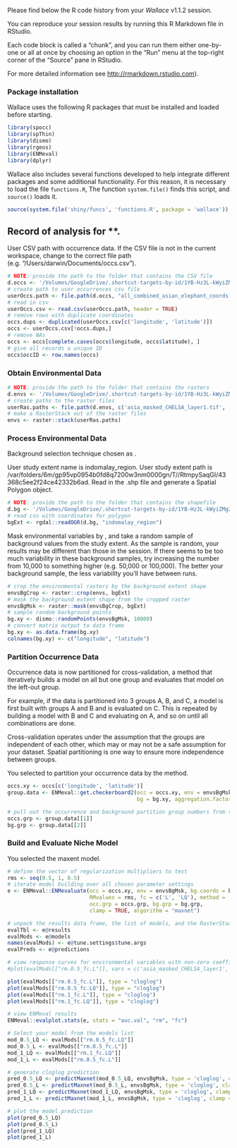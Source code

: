 Please find below the R code history from your *Wallace* v1.1.2 session.

You can reproduce your session results by running this R Markdown file
in RStudio.

Each code block is called a “chunk”, and you can run them either
one-by-one or all at once by choosing an option in the “Run” menu at the
top-right corner of the “Source” pane in RStudio.

For more detailed information see <http://rmarkdown.rstudio.com>).

### Package installation

Wallace uses the following R packages that must be installed and loaded
before starting.

```r
library(spocc)
library(spThin)
library(dismo)
library(rgeos)
library(ENMeval)
library(dplyr)
```

Wallace also includes several functions developed to help integrate
different packages and some additional functionality. For this reason,
it is necessary to load the file `functions.R`, The function
`system.file()` finds this script, and `source()` loads it.

```r
source(system.file('shiny/funcs', 'functions.R', package = 'wallace'))
```

## Record of analysis for \*\*.

User CSV path with occurrence data. If the CSV file is not in the
current workspace, change to the correct file path
(e.g. “/Users/darwin/Documents/occs.csv”).

```r
# NOTE: provide the path to the folder that contains the CSV file
d.occs <- '/Volumes/GoogleDrive/.shortcut-targets-by-id/1YB-Hz3L-kWyiZMg2UM89GQkvqXyZUW1H/HWC_data/Data/Asian_Elephant'
# create path to user occurrences csv file
userOccs.path <- file.path(d.occs, "all_combined_asian_elephant_coords.csv")
# read in csv
userOccs.csv <- read.csv(userOccs.path, header = TRUE)
# remove rows with duplicate coordinates
occs.dups <- duplicated(userOccs.csv[c('longitude', 'latitude')])
occs <- userOccs.csv[!occs.dups,]
# remove NAs
occs <- occs[complete.cases(occs$longitude, occs$latitude), ]
# give all records a unique ID
occs$occID <- row.names(occs)
```

### Obtain Environmental Data

```r
# NOTE: provide the path to the folder that contains the rasters
d.envs <- '/Volumes/GoogleDrive/.shortcut-targets-by-id/1YB-Hz3L-kWyiZMg2UM89GQkvqXyZUW1H/HWC_data/Data/Chelsa_Data/asia_masked_CHELSA_data'
# create paths to the raster files
userRas.paths <- file.path(d.envs, c('asia_masked_CHELSA_layer1.tif', 'asia_masked_CHELSA_layer2.tif', 'asia_masked_CHELSA_layer4.tif', 'asia_masked_CHELSA_layer6.tif', 'asia_masked_CHELSA_layer12.tif', 'asia_masked_CHELSA_layer15.tif'))
# make a RasterStack out of the raster files
envs <- raster::stack(userRas.paths)
```

### Process Environmental Data

Background selection technique chosen as .

User study extent name is indomalay_region. User study extent path is
/var/folders/6m/gp95vp0954b0fd8q7200w3nm0000gn/T//RtmpySaqGI/43368c5ee2f24ce42332b6ad.
Read in the .shp file and generate a Spatial Polygon object.

```r
# NOTE: provide the path to the folder that contains the shapefile
d.bg <- '/Volumes/GoogleDrive/.shortcut-targets-by-id/1YB-Hz3L-kWyiZMg2UM89GQkvqXyZUW1H/HWC_data/R_files/R_output_data/indomalay_region'
# read csv with coordinates for polygon
bgExt <- rgdal::readOGR(d.bg, "indomalay_region")
```

Mask environmental variables by , and take a random sample of background
values from the study extent. As the sample is random, your results may
be different than those in the session. If there seems to be too much
variability in these background samples, try increasing the number from
10,000 to something higher (e.g. 50,000 or 100,000). The better your
background sample, the less variability you’ll have between runs.

```r
# crop the environmental rasters by the background extent shape
envsBgCrop <- raster::crop(envs, bgExt)
# mask the background extent shape from the cropped raster
envsBgMsk <- raster::mask(envsBgCrop, bgExt)
# sample random background points
bg.xy <- dismo::randomPoints(envsBgMsk, 10000)
# convert matrix output to data frame
bg.xy <- as.data.frame(bg.xy)  
colnames(bg.xy) <- c("longitude", "latitude")
```

### Partition Occurrence Data

Occurrence data is now partitioned for cross-validation, a method that
iteratively builds a model on all but one group and evaluates that model
on the left-out group.

For example, if the data is partitioned into 3 groups A, B, and C, a
model is first built with groups A and B and is evaluated on C. This is
repeated by building a model with B and C and evaluating on A, and so on
until all combinations are done.

Cross-validation operates under the assumption that the groups are
independent of each other, which may or may not be a safe assumption for
your dataset. Spatial partitioning is one way to ensure more
independence between groups.

You selected to partition your occurrence data by the method.

```r
occs.xy <- occs[c('longitude', 'latitude')]
group.data <- ENMeval::get.checkerboard2(occ = occs.xy, env = envsBgMsk,
                                         bg = bg.xy, aggregation.factor = 2)
```

```r
# pull out the occurrence and background partition group numbers from the list
occs.grp <- group.data[[1]]
bg.grp <- group.data[[2]]
```

### Build and Evaluate Niche Model

You selected the maxent model.

```r
# define the vector of regularization multipliers to test
rms <- seq(0.5, 1, 0.5)
# iterate model building over all chosen parameter settings
e <- ENMeval::ENMevaluate(occ = occs.xy, env = envsBgMsk, bg.coords = bg.xy,
                          RMvalues = rms, fc = c('L', 'LQ'), method = 'user', 
                          occ.grp = occs.grp, bg.grp = bg.grp, 
                          clamp = TRUE, algorithm = "maxnet")

# unpack the results data frame, the list of models, and the RasterStack of raw predictions
evalTbl <- e@results
evalMods <- e@models
names(evalMods) <- e@tune.settings$tune.args
evalPreds <- e@predictions
```

```r
# view response curves for environmental variables with non-zero coefficients
#plot(evalMods[["rm.0.5_fc.L"]], vars = c('asia_masked_CHELSA_layer1', 'asia_masked_CHELSA_layer2', 'asia_masked_CHELSA_layer4', 'asia_masked_CHELSA_layer6', 'asia_masked_CHELSA_layer12', 'asia_masked_CHELSA_layer15'), type = "cloglog")

plot(evalMods[["rm.0.5_fc.L"]], type = "cloglog")
plot(evalMods[["rm.0.5_fc.LQ"]], type = "cloglog")
plot(evalMods[["rm.1_fc.L"]], type = "cloglog")
plot(evalMods[["rm.1_fc.LQ"]], type = "cloglog")
```

```r
# view ENMeval results
ENMeval::evalplot.stats(e, stats = "auc.val", "rm", "fc")
```

```r
# Select your model from the models list
mod_0.5_LQ <- evalMods[["rm.0.5_fc.LQ"]]
mod_0.5_L <- evalMods[["rm.0.5_fc.L"]]
mod_1_LQ <- evalMods[["rm.1_fc.LQ"]]
mod_1_L <- evalMods[["rm.0.5_fc.L"]]
```

```r
# generate cloglog prediction
pred_0.5_LQ <- predictMaxnet(mod_0.5_LQ, envsBgMsk, type = 'cloglog', clamp = TRUE) 
pred_0.5_L <- predictMaxnet(mod_0.5_L, envsBgMsk, type = 'cloglog', clamp = TRUE) 
pred_1_LQ <- predictMaxnet(mod_1_LQ, envsBgMsk, type = 'cloglog', clamp = TRUE) 
pred_1_L <- predictMaxnet(mod_1_L, envsBgMsk, type = 'cloglog', clamp = TRUE) 
```

```r
# plot the model prediction
plot(pred_0.5_LQ)
plot(pred_0.5_L)
plot(pred_1_LQ)
plot(pred_1_L)
```
